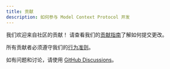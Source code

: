 ```yaml
---
title: 贡献
description: 如何参与 Model Context Protocol 开发
---
```


我们欢迎来自社区的贡献！ 请查看我们的[贡献指南](https://github.com/modelcontextprotocol/.github/blob/main/CONTRIBUTING.md)了解如何提交更改。

所有贡献者必须遵守我们的[行为准则](https://github.com/modelcontextprotocol/.github/blob/main/CODE_OF_CONDUCT.md)。

如有问题和讨论，请使用 [GitHub Discussions](https://github.com/orgs/modelcontextprotocol/discussions)。

